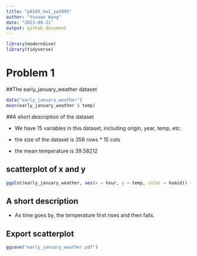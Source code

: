 ```yaml
---
title: "p8105_hw1_yw3995"
author: "Yuxuan Wang"
date: "2023-09-21"
output: github_document
---
```


```r
library(moderndive)
library(tidyverse)
```

# Problem 1

##The early_january_weather dataset

```r
data("early_january_weather")
mean(early_january_weather $ temp)
```

##A short description of the dataset

* We have 15 variables in this dataset, including origin, year, temp, etc.

* the size of the dataset is 358 rows * 15 cols

* the mean temperature is 39.58212

## scatterplot of x and y

```r
ggplot(early_january_weather, aes(x = hour, y = temp, color = humid)) + geom_point()
```

## A short description

* As time goes by, the temperature first rises and then falls.

## Export scatterplot

```r
ggsave("early_january_weather.pdf")
```

